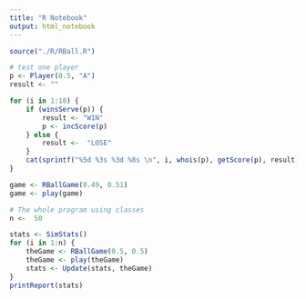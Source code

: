 ```yaml
---
title: "R Notebook"
output: html_notebook
---
```


```r
source("./R/RBall.R")
```


```r
# test one player
p <- Player(0.5, "A")
result <- ""

for (i in 1:10) {
    if (winsServe(p)) {
        result <- "WIN"
        p <- incScore(p)
    } else {
        result <-  "LOSE"
    }
    cat(sprintf("%5d %3s %3d %8s \n", i, whois(p), getScore(p), result))
}
```




```r
game <- RBallGame(0.49, 0.51)
game <- play(game)
```


```r
# The whole program using classes
n <-  50

stats <- SimStats()
for (i in 1:n) {
    theGame <- RBallGame(0.5, 0.5)
    theGame <- play(theGame)
    stats <- Update(stats, theGame)
}
printReport(stats)
```

